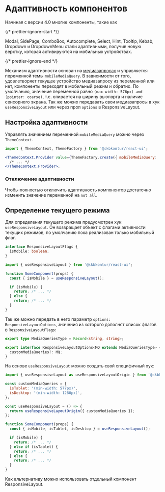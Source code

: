 
<Meta title="Information/Mobiles" />

# Адаптивность компонентов

Начиная с версии 4.0 многие компоненты, такие как

{/* prettier-ignore-start */}

<Link onClick={linkTo('Overlay/Modal/Modal')}>Modal</Link>,
<Link onClick={linkTo('Overlay/SidePage/SidePage')}>SidePage</Link>,
<Link onClick={linkTo('Input data/ComboBox')}>ComboBox</Link>,
<Link onClick={linkTo('Input data/Autocomplete')}>Autocomplete</Link>,
<Link onClick={linkTo('Input data/Select')}>Select</Link>,
<Link onClick={linkTo('Overlay/Hint')}>Hint</Link>, 
<Link onClick={linkTo('Overlay/Tooltip')}>Tooltip</Link>, 
<Link onClick={linkTo('Menu/Kebab')}>Kebab</Link>, 
<Link onClick={linkTo('Menu/Dropdown')}>Dropdown</Link> и
<Link onClick={linkTo('Menu/DropdownMenu')}>DropdownMenu</Link>
стали адаптивными, получив новую верстку, которая активируются на мобильных устройствах.

{/* prettier-ignore-end */}

Механизм адаптивности основан на [медиазапросах](https://developer.mozilla.org/en-US/docs/Web/CSS/Media_Queries) и управляется
переменной темы `mobileMediaQuery`. В зависимости от того, удовлетворяет текущее устройство медиазапросу из переменной
или нет, компоненты переходят в мобильный режим и обратно. По умолчанию, значение переменной равно `(max-width: 576px)
and (pointer: coarse)`, т.е. опирается на ширину вьюпорта и наличие сенсорного экрана. Так же можно передавать свои
медиазапросы в хук `useResponsiveLayout` или через проп `options` в ResponsiveLayout.

## Настройка адаптивности

Управлять значением переменной `mobileMediaQuery` можно через `ThemeContext`.

```jsx static
import { ThemeContext, ThemeFactory } from '@skbkontur/react-ui';

<ThemeContext.Provider value={ThemeFactory.create({ mobileMediaQuery: '(max-width: 768px)' })}>
  /* ... */
</ThemeContext.Provider>;
```

### Отключение адаптивности

Чтобы полностью отключить адаптивность компонентов достаточно изменить значение переменной на `not all`.

## Определение текущего режима

Для определения текущего режима предусмотрен хук `useResponsiveLayout`.
Он возвращает объект с флагами активности текущих режимов, по умолчанию пока реализован только мобильный флаг.

```ts static
interface ResponsiveLayoutFlags {
  isMobile: boolean;
}
```

```jsx static
import { useResponsiveLayout } from '@skbkontur/react-ui';

function SomeComponent(props) {
  const { isMobile } = useResponsiveLayout();

  if (isMobile) {
    return; /* ... */
  } else {
    return; /* ... */
  }
}
```

Так же можно передать в него параметр `options: ResponsiveLayoutOptions`, значения из которого дополнят список флагов в `ResponsiveLayoutFlags`:

```ts static
export type MediaQueriesType = Record<string, string>;

export interface ResponsiveLayoutOptions<MQ extends MediaQueriesType> {
  customMediaQueries?: MQ;
}
```

На основе `useResponsiveLayout` можно создать свой специфичный хук:

```jsx static
import { useResponsiveLayout as useResponsiveLayoutOrigin } from '@skbkontur/react-ui';

const customMediaQueries = {
  isTablet: '(min-width: 577px)',
  isDesktop: '(min-width: 1280px)',
};

const useResponsiveLayout = () => {
  return useResponsiveLayoutOrigin({ customMediaQueries });
};

function SomeComponent(props) {
  const { isMobile, isTablet, isDesktop } = useResponsiveLayout();

  if (isMobile) {
    return; /* ... */
  } else if (isTablet) {
    return; /* ... */
  } else {
    return; /* ... */
  }
}
```

Как альтернативу можно использовать отдельный компонент ResponsiveLayout.
